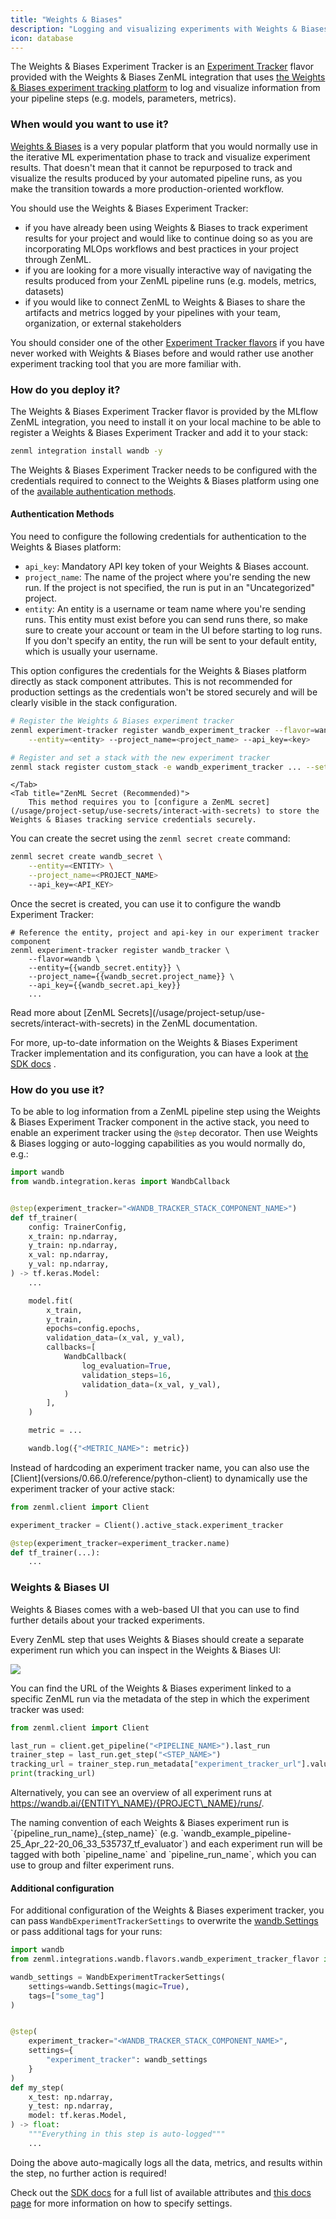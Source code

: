 ```yaml
---
title: "Weights & Biases"
description: "Logging and visualizing experiments with Weights & Biases."
icon: database
---
```


The Weights & Biases Experiment Tracker is an [Experiment Tracker](/stack-components/experiment-trackers) flavor provided with the Weights & Biases ZenML integration that uses [the Weights & Biases experiment tracking platform](https://wandb.ai/site/experiment-tracking) to log and visualize information from your pipeline steps (e.g. models, parameters, metrics).

### When would you want to use it?

[Weights & Biases](https://wandb.ai/site/experiment-tracking) is a very popular platform that you would normally use in the iterative ML experimentation phase to track and visualize experiment results. That doesn't mean that it cannot be repurposed to track and visualize the results produced by your automated pipeline runs, as you make the transition towards a more production-oriented workflow.

You should use the Weights & Biases Experiment Tracker:

* if you have already been using Weights & Biases to track experiment results for your project and would like to continue doing so as you are incorporating MLOps workflows and best practices in your project through ZenML.
* if you are looking for a more visually interactive way of navigating the results produced from your ZenML pipeline runs (e.g. models, metrics, datasets)
* if you would like to connect ZenML to Weights & Biases to share the artifacts and metrics logged by your pipelines with your team, organization, or external stakeholders

You should consider one of the other [Experiment Tracker flavors](/stack-components/experiment-trackers#experiment-tracker-flavors) if you have never worked with Weights & Biases before and would rather use another experiment tracking tool that you are more familiar with.

### How do you deploy it?

The Weights & Biases Experiment Tracker flavor is provided by the MLflow ZenML integration, you need to install it on your local machine to be able to register a Weights & Biases Experiment Tracker and add it to your stack:

```bash
zenml integration install wandb -y
```

The Weights & Biases Experiment Tracker needs to be configured with the credentials required to connect to the Weights & Biases platform using one of the [available authentication methods](/stack-components/experiment-trackers/wandb#authentication-methods).

#### Authentication Methods

You need to configure the following credentials for authentication to the Weights & Biases platform:

* `api_key`: Mandatory API key token of your Weights & Biases account.
* `project_name`: The name of the project where you're sending the new run. If the project is not specified, the run is put in an "Uncategorized" project.
* `entity`: An entity is a username or team name where you're sending runs. This entity must exist before you can send runs there, so make sure to create your account or team in the UI before starting to log runs. If you don't specify an entity, the run will be sent to your default entity, which is usually your username.
<Tabs>
    <Tab title="Basic Authentication">
This option configures the credentials for the Weights & Biases platform directly as stack component attributes.

<Note>
    This is not recommended for production settings as the credentials won't be stored securely and will be clearly visible in the stack configuration.
</Note>


```bash
# Register the Weights & Biases experiment tracker
zenml experiment-tracker register wandb_experiment_tracker --flavor=wandb \
    --entity=<entity> --project_name=<project_name> --api_key=<key>

# Register and set a stack with the new experiment tracker
zenml stack register custom_stack -e wandb_experiment_tracker ... --set
```
    </Tab>
    <Tab title="ZenML Secret (Recommended)">
        This method requires you to [configure a ZenML secret](/usage/project-setup/use-secrets/interact-with-secrets) to store the Weights & Biases tracking service credentials securely.

You can create the secret using the `zenml secret create` command:
```bash
zenml secret create wandb_secret \
    --entity=<ENTITY> \
    --project_name=<PROJECT_NAME>
    --api_key=<API_KEY>
```

Once the secret is created, you can use it to configure the wandb Experiment Tracker:

```shell
# Reference the entity, project and api-key in our experiment tracker component
zenml experiment-tracker register wandb_tracker \
    --flavor=wandb \
    --entity={{wandb_secret.entity}} \
    --project_name={{wandb_secret.project_name}} \
    --api_key={{wandb_secret.api_key}}
    ...
```

<Info>
    Read more about [ZenML Secrets](/usage/project-setup/use-secrets/interact-with-secrets) in the ZenML documentation.
</Info>
    </Tab>
</Tabs>

For more, up-to-date information on the Weights & Biases Experiment Tracker implementation and its configuration, you can have a look at [the SDK docs](https://sdkdocs.zenml.io/latest/integration%5Fcode%5Fdocs/integrations-wandb/#zenml.integrations.wandb.experiment%5Ftrackers.wandb%5Fexperiment%5Ftracker) .

### How do you use it?

To be able to log information from a ZenML pipeline step using the Weights & Biases Experiment Tracker component in the active stack, you need to enable an experiment tracker using the `@step` decorator. Then use Weights & Biases logging or auto-logging capabilities as you would normally do, e.g.:

```py
import wandb
from wandb.integration.keras import WandbCallback


@step(experiment_tracker="<WANDB_TRACKER_STACK_COMPONENT_NAME>")
def tf_trainer(
    config: TrainerConfig,
    x_train: np.ndarray,
    y_train: np.ndarray,
    x_val: np.ndarray,
    y_val: np.ndarray,
) -> tf.keras.Model:
    ...

    model.fit(
        x_train,
        y_train,
        epochs=config.epochs,
        validation_data=(x_val, y_val),
        callbacks=[
            WandbCallback(
                log_evaluation=True,
                validation_steps=16,
                validation_data=(x_val, y_val),
            )
        ],
    )

    metric = ...

    wandb.log({"<METRIC_NAME>": metric})
```

<Info>
Instead of hardcoding an experiment tracker name, you can also use the [Client](versions/0.66.0/reference/python-client) to dynamically use the experiment tracker of your active stack:

```py
from zenml.client import Client

experiment_tracker = Client().active_stack.experiment_tracker

@step(experiment_tracker=experiment_tracker.name)
def tf_trainer(...):
    ...
```
</Info>

### Weights & Biases UI

Weights & Biases comes with a web-based UI that you can use to find further details about your tracked experiments.

Every ZenML step that uses Weights & Biases should create a separate experiment run which you can inspect in the Weights & Biases UI:

<Frame caption="WandB UI">
  <img src="/_assets/stack-components/stack-components-27.avif"/>
</Frame>

You can find the URL of the Weights & Biases experiment linked to a specific ZenML run via the metadata of the step in which the experiment tracker was used:

```py
from zenml.client import Client

last_run = client.get_pipeline("<PIPELINE_NAME>").last_run
trainer_step = last_run.get_step("<STEP_NAME>")
tracking_url = trainer_step.run_metadata["experiment_tracker_url"].value
print(tracking_url)
```

Alternatively, you can see an overview of all experiment runs at https://wandb.ai/{ENTITY\_NAME}/{PROJECT\_NAME}/runs/.

<Info>
    The naming convention of each Weights & Biases experiment run is `{pipeline_run_name}_{step_name}` (e.g. `wandb_example_pipeline-25_Apr_22-20_06_33_535737_tf_evaluator`) and each experiment run will be tagged with both `pipeline_name` and `pipeline_run_name`, which you can use to group and filter experiment runs.
</Info>

#### Additional configuration

For additional configuration of the Weights & Biases experiment tracker, you can pass `WandbExperimentTrackerSettings` to overwrite the [wandb.Settings](https://github.com/wandb/client/blob/master/wandb/sdk/wandb%5Fsettings.py#L353) or pass additional tags for your runs:

```py
import wandb
from zenml.integrations.wandb.flavors.wandb_experiment_tracker_flavor import WandbExperimentTrackerSettings

wandb_settings = WandbExperimentTrackerSettings(
    settings=wandb.Settings(magic=True),
    tags=["some_tag"]
)


@step(
    experiment_tracker="<WANDB_TRACKER_STACK_COMPONENT_NAME>",
    settings={
        "experiment_tracker": wandb_settings
    }
)
def my_step(
    x_test: np.ndarray,
    y_test: np.ndarray,
    model: tf.keras.Model,
) -> float:
    """Everything in this step is auto-logged"""
    ...
```

Doing the above auto-magically logs all the data, metrics, and results within the step, no further action is required!

Check out the [SDK docs](https://sdkdocs.zenml.io/latest/integration%5Fcode%5Fdocs/integrations-wandb/#zenml.integrations.wandb.flavors.wandb%5Fexperiment%5Ftracker%5Fflavor.WandbExperimentTrackerSettings) for a full list of available attributes and [this docs page](/usage/project-setup/use-configuration-files/runtime-configuration) for more information on how to specify settings.
